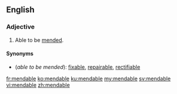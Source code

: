 ==English==

===Adjective===
{{en-adj}}

# Able to be [[mend]]ed.

====Synonyms====
* (''able to be mended''): [[fixable]], [[repairable]], [[rectifiable]]

[[fr:mendable]]
[[ko:mendable]]
[[ku:mendable]]
[[my:mendable]]
[[sv:mendable]]
[[vi:mendable]]
[[zh:mendable]]